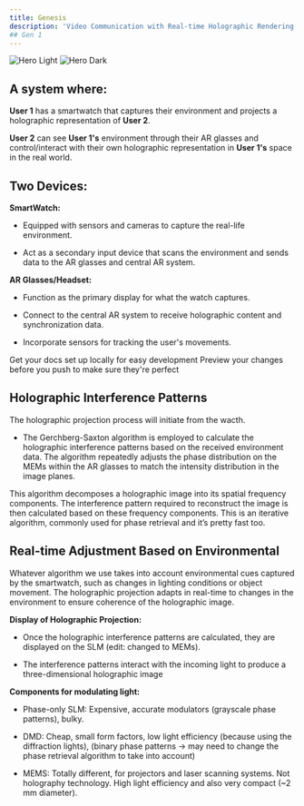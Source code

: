 ```yaml
---
title: Genesis 
description: 'Video Communication with Real-time Holographic Rendering'
## Gen 1
---
```


<img
  className="block dark:hidden"
  src="/images/hero-light.svg"
  alt="Hero Light"
/>
<img
  className="hidden dark:block"
  src="/images/hero-dark.svg"
  alt="Hero Dark"
/>

## A system where:

**User 1** has a smartwatch that captures their environment and projects a holographic representation of **User 2**.

**User 2** can see **User 1's** environment through their AR glasses and control/interact with their own holographic representation in **User 1's** space in the real world.

## Two Devices:

**SmartWatch:**

- Equipped with sensors and cameras to capture the real-life environment.

- Act as a secondary input device that scans the environment and sends data to the AR glasses and central AR system.

**AR Glasses/Headset:**

- Function as the primary display for what the watch captures.

- Connect to the central AR system to receive holographic content and synchronization data.

- Incorporate sensors for tracking the user's movements.


<CardGroup cols={2}>
  <Card
    title="Edit Your Docs"
    icon="pen-to-square"
    href="https://mintlify.com/docs/quickstart"
  >
    Get your docs set up locally for easy development
  </Card>
  <Card
    title="Preview Changes"
    icon="image"
    href="https://mintlify.com/docs/development"
  >
    Preview your changes before you push to make sure they're perfect
  </Card>
</CardGroup>

## Holographic Interference Patterns

The holographic projection process will initiate from the wacth. 

- The Gerchberg-Saxton algorithm is employed to calculate the holographic interference patterns based on the received environment data. The algorithm repeatedly adjusts the phase distribution on the MEMs within the AR glasses to match the intensity distribution in the image planes.

<CardGroup cols={2}>
  <Card
    title="Fourier Transform Algorithms"
    icon="palette"
    href="https://mintlify.com/docs/settings/global"
  >
    This algorithm decomposes a holographic image into its spatial frequency components. The interference pattern required to reconstruct the image is then calculated based on these frequency components.
  </Card>
  <Card
    title=" Gerchberg-Saxton Algorithm"
    icon="code"
    href="https://mintlify.com/docs/api-playground/openapi"
  >
    This is an iterative algorithm, commonly used for phase retrieval and it’s pretty fast too.
  </Card>
</CardGroup>

## Real-time Adjustment Based on Environmental 

Whatever algorithm we use takes into account environmental cues captured by the smartwatch, such as changes in lighting conditions or object movement. The holographic projection adapts in real-time to changes in the environment to ensure coherence of the holographic image.

**Display of Holographic Projection:**

- Once the holographic interference patterns are calculated, they are displayed on the SLM (edit: changed to MEMs).

- The interference patterns interact with the incoming light to produce a three-dimensional holographic image

**Components for modulating light:**

- Phase-only SLM: Expensive, accurate modulators (grayscale phase patterns), bulky.

- DMD: Cheap, small form factors, low light efficiency (because using the diffraction lights), (binary phase patterns → may need to change the phase retrieval algorithm to take into account) 

- MEMS: Totally different, for projectors and laser scanning systems.  Not holography technology. High light efficiency and also very compact (~2 mm diameter).





















</CardGroup>
